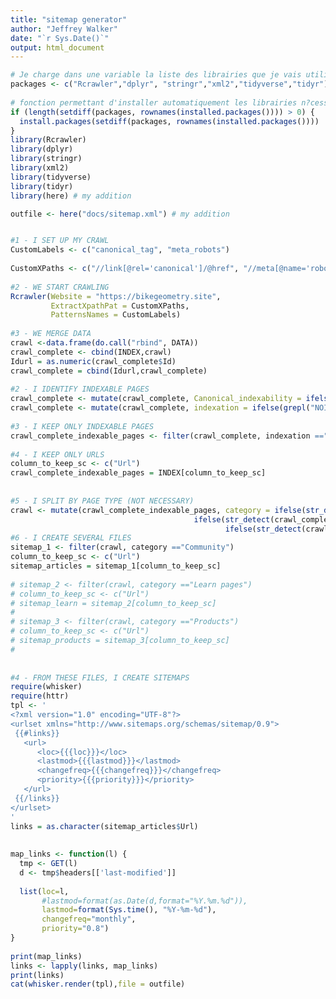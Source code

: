 ```yaml
---
title: "sitemap generator"
author: "Jeffrey Walker"
date: "`r Sys.Date()`"
output: html_document
---
```


```r

# Je charge dans une variable la liste des librairies que je vais utiliser
packages <- c("Rcrawler","dplyr", "stringr","xml2","tidyverse","tidyr")
 
# fonction permettant d'installer automatiquement les librairies n?cessaires & non install?es
if (length(setdiff(packages, rownames(installed.packages()))) > 0) {
  install.packages(setdiff(packages, rownames(installed.packages())))  
}
library(Rcrawler)
library(dplyr)
library(stringr)
library(xml2)
library(tidyverse)
library(tidyr)
library(here) # my addition

outfile <- here("docs/sitemap.xml") # my addition


#1 - I SET UP MY CRAWL
CustomLabels <- c("canonical_tag", "meta_robots")
 
CustomXPaths <- c("//link[@rel='canonical']/@href", "//meta[@name='robots']/@content")
 
#2 - WE START CRAWLING 
Rcrawler(Website = "https://bikegeometry.site", 
         ExtractXpathPat = CustomXPaths, 
         PatternsNames = CustomLabels)
 
#3 - WE MERGE DATA
crawl <-data.frame(do.call("rbind", DATA))
crawl_complete <- cbind(INDEX,crawl)
Idurl = as.numeric(crawl_complete$Id)
crawl_complete = cbind(Idurl,crawl_complete)
        
#2 - I IDENTIFY INDEXABLE PAGES
crawl_complete <- mutate(crawl_complete, Canonical_indexability = ifelse(Url == canonical_tag | is.na(crawl_complete$canonical_tag), "Canonical Matching", "Canonical not Matching")) 
crawl_complete <- mutate(crawl_complete, indexation = ifelse(grepl("NOINDEX|noindex", crawl_complete$meta_robots), "Non Indexable", "Indexable")) 
 
#3 - I KEEP ONLY INDEXABLE PAGES
crawl_complete_indexable_pages <- filter(crawl_complete, indexation =="Indexable" & Canonical_indexability == "Canonical Matching" )
 
#4 - I KEEP ONLY URLS
column_to_keep_sc <- c("Url")
crawl_complete_indexable_pages = INDEX[column_to_keep_sc]
 
 
#5 - I SPLIT BY PAGE TYPE (NOT NECESSARY)
crawl <- mutate(crawl_complete_indexable_pages, category = ifelse(str_detect(crawl_complete_indexable_pages$Url,"/blog/"), "Articles",
                                         ifelse(str_detect(crawl_complete_indexable_pages$Url, "/learn/"), "Learn pages",
                                                ifelse(str_detect(crawl_complete_indexable_pages$Url, "Products"),"Products", "Community"))))
#6 - I CREATE SEVERAL FILES 
sitemap_1 <- filter(crawl, category =="Community")
column_to_keep_sc <- c("Url")
sitemap_articles = sitemap_1[column_to_keep_sc]
 
# sitemap_2 <- filter(crawl, category =="Learn pages")
# column_to_keep_sc <- c("Url")
# sitemap_learn = sitemap_2[column_to_keep_sc]
#  
# sitemap_3 <- filter(crawl, category =="Products")
# column_to_keep_sc <- c("Url")
# sitemap_products = sitemap_3[column_to_keep_sc]
#  
 
 
#4 - FROM THESE FILES, I CREATE SITEMAPS 
require(whisker)
require(httr)
tpl <- '
<?xml version="1.0" encoding="UTF-8"?>
<urlset xmlns="http://www.sitemaps.org/schemas/sitemap/0.9">
 {{#links}}
   <url>
      <loc>{{{loc}}}</loc>
      <lastmod>{{{lastmod}}}</lastmod>
      <changefreq>{{{changefreq}}}</changefreq>
      <priority>{{{priority}}}</priority>
   </url>
 {{/links}}
</urlset>
'
links = as.character(sitemap_articles$Url)
 
 
map_links <- function(l) {
  tmp <- GET(l)
  d <- tmp$headers[['last-modified']]
   
  list(loc=l,
       #lastmod=format(as.Date(d,format="%Y.%m.%d")),
       lastmod=format(Sys.time(), "%Y-%m-%d"),
       changefreq="monthly",
       priority="0.8")
}
 
print(map_links)
links <- lapply(links, map_links)
print(links)
cat(whisker.render(tpl),file = outfile)
```

